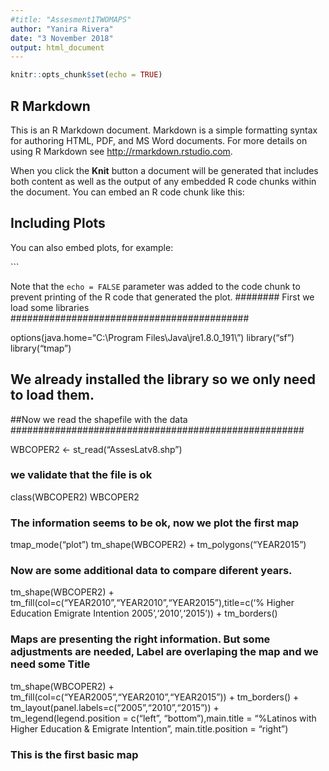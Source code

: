 ```yaml
---
#title: "Assesment1TWOMAPS"
author: "Yanira Rivera"
date: "3 November 2018"
output: html_document
---
```


```r
knitr::opts_chunk$set(echo = TRUE)
```

## R Markdown

This is an R Markdown document. Markdown is a simple formatting syntax for authoring HTML, PDF, and MS Word documents. For more details on using R Markdown see <http://rmarkdown.rstudio.com>.

When you click the **Knit** button a document will be generated that includes both content as well as the output of any embedded R code chunks within the document. You can embed an R code chunk like this:



## Including Plots

You can also embed plots, for example:


```

Note that the `echo = FALSE` parameter was added to the code chunk to prevent printing of the R code that generated the plot.
######## First we load some libraries
###########################################

options(java.home="C:\\Program Files\\Java\\jre1.8.0_191\\")
library("sf")
library("tmap")

## We already installed the library so we only need to load them.
##Now we read the shapefile with the data
#####################################################

WBCOPER2 <- st_read("AssesLatv8.shp")

####################################################
### we validate that the file is ok
######################################################

class(WBCOPER2)
WBCOPER2

### The information seems to be ok, now we plot the first map
#################################################################

tmap_mode("plot")
tm_shape(WBCOPER2) + tm_polygons("YEAR2015")

################################################################################
### Now are some additional data to compare diferent years.
tm_shape(WBCOPER2) + tm_fill(col=c("YEAR2010","YEAR2010","YEAR2015"),title=c('% Higher Education Emigrate Intention 2005','2010','2015')) + 
  tm_borders()
  
#################################################
### Maps are presenting the right information. But some adjustments are needed, Label are overlaping the map and we need some Title

################################################################################
tm_shape(WBCOPER2) + tm_fill(col=c("YEAR2005","YEAR2010","YEAR2015")) +
  tm_borders() + tm_layout(panel.labels=c("2005","2010","2015")) +
  tm_legend(legend.position = c("left", "bottom"),main.title = "%Latinos with Higher Education & Emigrate Intention", main.title.position = "right")

### This is the first basic map

##########################################################################

